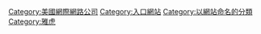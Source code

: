 {{catmore|AOL}}

[[Category:美國網際網路公司|Category:美國網際網路公司]]
[[Category:入口網站|Category:入口網站]]
[[Category:以網站命名的分類|Category:以網站命名的分類]]
[[Category:雅虎|Category:雅虎]]
